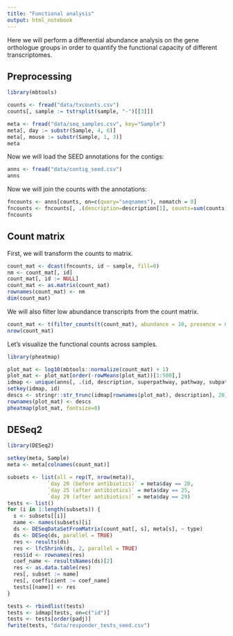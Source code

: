 ```yaml
---
title: "Functional analysis"
output: html_notebook
---
```


Here we will perform a differential abundance analysis on the gene orthologue groups in order to quantify the functional
capacity of different transcriptomes.

## Preprocessing

```r
library(mbtools)

counts <- fread("data/txcounts.csv")
counts[, sample := tstrsplit(sample, "-")[[3]]]

meta <- fread("data/seq_samples.csv", key="Sample")
meta[, day := substr(Sample, 4, 6)]
meta[, mouse := substr(Sample, 1, 3)]
meta
```

Now we will load the SEED annotations for the contigs:

```r
anns <- fread("data/contig_seed.csv")
anns
```

Now we will join the counts with the annotations:

```r
fncounts <- anns[counts, on=c(query="seqnames"), nomatch = 0]
fncounts <- fncounts[, .(description=description[1], counts=sum(counts)), by=c("id", "sample")]
fncounts
```

## Count matrix

First, we will transform the counts to matrix.

```r
count_mat <- dcast(fncounts, id ~ sample, fill=0)
nm <- count_mat[, id]
count_mat[, id := NULL]
count_mat <- as.matrix(count_mat)
rownames(count_mat) <- nm
dim(count_mat)
```

We will also filter low abundance transcripts from the count matrix.

```r
count_mat <- t(filter_counts(t(count_mat), abundance = 10, presence = 0.5))
nrow(count_mat)
```

Let's visualize the functional counts across samples.

```r
library(pheatmap)

plot_mat <- log10(mbtools::normalize(count_mat) + 1)
plot_mat <- plot_mat[order(-rowMeans(plot_mat))[1:500],]
idmap <- unique(anns[, .(id, description, superpathway, pathway, subpathway)])
setkey(idmap, id)
descs <- stringr::str_trunc(idmap[rownames(plot_mat), description], 20)
rownames(plot_mat) <- descs
pheatmap(plot_mat, fontsize=8)
```

## DESeq2 

```r
library(DESeq2)

setkey(meta, Sample)
meta <- meta[colnames(count_mat)]

subsets <- list(all = rep(T, nrow(meta)),
             `day 20 (before antibiotics)` = meta$day == 20,
             `day 25 (after antibiotics)` = meta$day == 25,
             `day 29 (after antibiotics)` = meta$day == 29)
tests <- list()
for (i in 1:length(subsets)) {
  s <- subsets[[i]]
  name <- names(subsets)[i]
  ds <- DESeqDataSetFromMatrix(count_mat[, s], meta[s], ~ type)
  ds <- DESeq(ds, parallel = TRUE)
  res <- results(ds)
  res <- lfcShrink(ds, 2, parallel = TRUE)
  res$id <- rownames(res)
  coef_name <- resultsNames(ds)[2]
  res <- as.data.table(res)
  res[, subset := name]
  res[, coefficient := coef_name]
  tests[[name]] <- res
}

tests <- rbindlist(tests)
tests <- idmap[tests, on=c("id")]
tests <- tests[order(padj)]
fwrite(tests, "data/responder_tests_seed.csv")
```